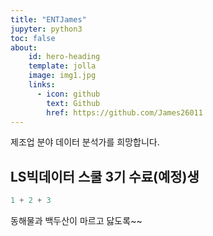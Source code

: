 ```yaml
---
title: "ENTJames"
jupyter: python3
toc: false
about:
    id: hero-heading
    template: jolla
    image: img1.jpg
    links: 
      - icon: github
        text: Github
        href: https://github.com/James26011
---
```

제조업 분야 데이터 분석가를 희망합니다.

## LS빅데이터 스쿨 3기 수료(예정)생



```python
1 + 2 + 3
```

동해물과 백두산이 마르고 닳도록~~
